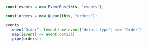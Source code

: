 ```ts
const events = new EventBus(this, "events");

const orders = new Queue(this, "orders");

events
  .when("Order", (event) => event["detail-type"] === "Order")
  .map((event) => event.detail)
  .pipe(orders);
```
